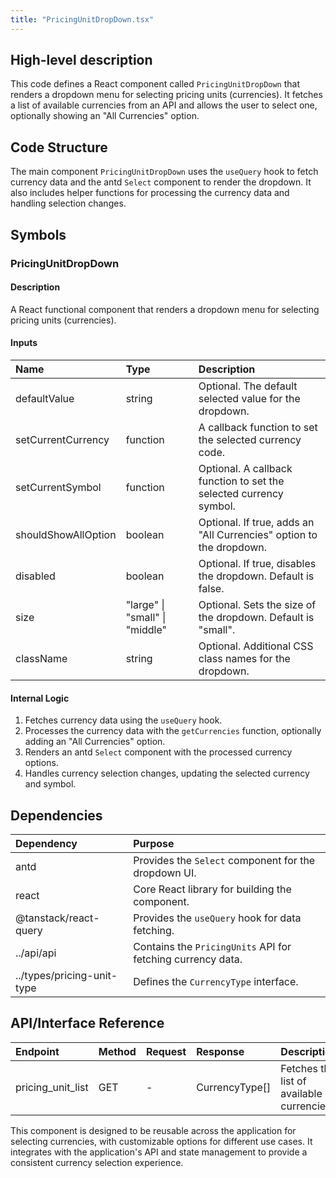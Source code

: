 ```yaml
---
title: "PricingUnitDropDown.tsx"
---
```


## High-level description
This code defines a React component called `PricingUnitDropDown` that renders a dropdown menu for selecting pricing units (currencies). It fetches a list of available currencies from an API and allows the user to select one, optionally showing an "All Currencies" option.

## Code Structure
The main component `PricingUnitDropDown` uses the `useQuery` hook to fetch currency data and the antd `Select` component to render the dropdown. It also includes helper functions for processing the currency data and handling selection changes.

## Symbols

### PricingUnitDropDown
#### Description
A React functional component that renders a dropdown menu for selecting pricing units (currencies).

#### Inputs
| Name | Type | Description |
|:-----|:-----|:------------|
| defaultValue | string | Optional. The default selected value for the dropdown. |
| setCurrentCurrency | function | A callback function to set the selected currency code. |
| setCurrentSymbol | function | Optional. A callback function to set the selected currency symbol. |
| shouldShowAllOption | boolean | Optional. If true, adds an "All Currencies" option to the dropdown. |
| disabled | boolean | Optional. If true, disables the dropdown. Default is false. |
| size | "large" \| "small" \| "middle" | Optional. Sets the size of the dropdown. Default is "small". |
| className | string | Optional. Additional CSS class names for the dropdown. |

#### Internal Logic
1. Fetches currency data using the `useQuery` hook.
2. Processes the currency data with the `getCurrencies` function, optionally adding an "All Currencies" option.
3. Renders an antd `Select` component with the processed currency options.
4. Handles currency selection changes, updating the selected currency and symbol.

## Dependencies
| Dependency | Purpose |
|:-----------|:--------|
| antd | Provides the `Select` component for the dropdown UI. |
| react | Core React library for building the component. |
| @tanstack/react-query | Provides the `useQuery` hook for data fetching. |
| ../api/api | Contains the `PricingUnits` API for fetching currency data. |
| ../types/pricing-unit-type | Defines the `CurrencyType` interface. |

## API/Interface Reference
| Endpoint | Method | Request | Response | Description |
|:---------|:-------|:--------|:---------|:------------|
| pricing_unit_list | GET | - | CurrencyType[] | Fetches the list of available currencies. |

This component is designed to be reusable across the application for selecting currencies, with customizable options for different use cases. It integrates with the application's API and state management to provide a consistent currency selection experience.